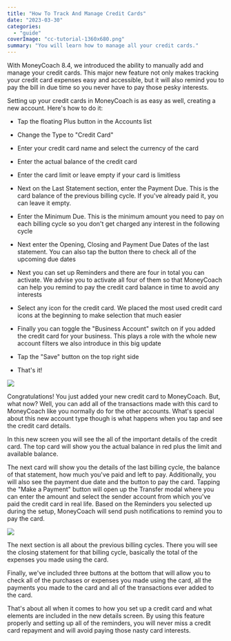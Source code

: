 ```yaml
---
title: "How To Track And Manage Credit Cards"
date: "2023-03-30"
categories: 
  - "guide"
coverImage: "cc-tutorial-1360x680.png"
summary: "You will learn how to manage all your credit cards."
---
```


With MoneyCoach 8.4, we introduced the ability to manually add and manage your credit cards. This major new feature not only makes tracking your credit card expenses easy and accessible, but it will also remind you to pay the bill in due time so you never have to pay those pesky interests.

Setting up your credit cards in MoneyCoach is as easy as well, creating a new account. Here's how to do it:

- Tap the floating Plus button in the Accounts list

- Change the Type to "Credit Card"

- Enter your credit card name and select the currency of the card

- Enter the actual balance of the credit card

- Enter the card limit or leave empty if your card is limitless

- Next on the Last Statement section, enter the Payment Due. This is the card balance of the previous billing cycle. If you've already paid it, you can leave it empty.

- Enter the Minimum Due. This is the minimum amount you need to pay on each billing cycle so you don't get charged any interest in the following cycle

- Next enter the Opening, Closing and Payment Due Dates of the last statement. You can also tap the button there to check all of the upcoming due dates

- Next you can set up Reminders and there are four in total you can activate. We advise you to activate all four of them so that MoneyCoach can help you remind to pay the credit card balance in time to avoid any interests

- Select any icon for the credit card. We placed the most used credit card icons at the beginning to make selection that much easier

- Finally you can toggle the "Business Account" switch on if you added the credit card for your business. This plays a role with the whole new account filters we also introduce in this big update

- Tap the "Save" button on the top right side

- That's it!

![](/images/blog-images/credit-card-guidee-2-1024x576.png)

Congratulations! You just added your new credit card to MoneyCoach. But, what now? Well, you can add all of the transactions made with this card to MoneyCoach like you normally do for the other accounts. What's special about this new account type though is what happens when you tap and see the credit card details.

In this new screen you will see the all of the important details of the credit card. The top card will show you the actual balance in red plus the limit and available balance.

The next card will show you the details of the last billing cycle, the balance of that statement, how much you've paid and left to pay. Additionally, you will also see the payment due date and the button to pay the card. Tapping the "Make a Payment" button will open up the Transfer modal where you can enter the amount and select the sender account from which you've paid the credit card in real life. Based on the Reminders you selected up during the setup, MoneyCoach will send push notifications to remind you to pay the card.

![](/images/blog-images/credit-card-2-507x1024.png)

The next section is all about the previous billing cycles. There you will see the closing statement for that billing cycle, basically the total of the expenses you made using the card.

Finally, we've included three buttons at the bottom that will allow you to check all of the purchases or expenses you made using the card, all the payments you made to the card and all of the transactions ever added to the card.

That's about all when it comes to how you set up a credit card and what elements are included in the new details screen. By using this feature properly and setting up all of the reminders, you will never miss a credit card repayment and will avoid paying those nasty card interests.

